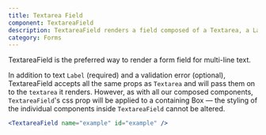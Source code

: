 ```yaml
---
title: Textarea Field
component: TextareaField
description: TextareaField renders a field composed of a Textarea, a Label and a ValidationError
category: Forms
---
```


TextareaField is the preferred way to render a form field for multi-line text.

In addition to text `Label` (required) and a validation error (optional), TextareaField accepts all the same props as `Textarea` and will pass them on to the `textarea` it renders. However, as with all our composed components, `TextareaField`'s css prop will be applied to a containing Box — the styling of the individual components inside `TextareaField` cannot be altered.

```jsx preview
<TextareaField name="example" id="example" />
```
